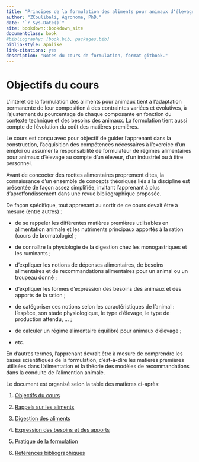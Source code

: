 ```yaml
--- 
title: "Principes de la formulation des aliments pour animaux d'élevage"
author: "ZCoulibali, Agronome, PhD."
date: "`r Sys.Date()`"
site: bookdown::bookdown_site
documentclass: book
#bibliography: [book.bib, packages.bib]
biblio-style: apalike
link-citations: yes
description: "Notes du cours de formulation, format gitbook."
---
```


# Objectifs du cours {#intro}

L’intérêt de la formulation des aliments pour animaux tient à l’adaptation permanente de leur composition à des contraintes variées et évolutives, à l’ajustement du pourcentage de chaque composante en fonction du contexte technique et des besoins des animaux. La formulation tient aussi compte de l'évolution du coût des matières premières.

Le cours est conçu avec pour objectif de guider l’apprenant dans la construction, l’acquisition des compétences nécessaires à l'exercice d'un emploi ou assumer la responsabilité de formulateur de régimes alimentaires pour animaux d’élevage au compte d’un éleveur, d’un industriel ou à titre personnel.

Avant de concocter des recttes alimentaires proprement dites, la connaissance d’un ensemble de concepts théoriques liés à la discipline est présentée de façon assez simplifiée, invitant l’apprenant à plus d’aproffondissement dans une revue bibliographique proposée. 

De façon spécifique, tout apprenant au sortir de ce cours devait être à mesure (entre autres) :

-	de se rappeler les différentes matières premières utilisables en alimentation animale et les nutriments principaux apportés à la ration (cours de bromatologie) ;

-	de connaître la physiologie de la digestion chez les monogastriques et les ruminants ;

-	d’expliquer les notions de dépenses alimentaires, de besoins alimentaires et de recommandations alimentaires pour un animal ou un troupeau donné ;

-	d’expliquer les formes d’expression des besoins des animaux et des apports de la ration ;

-	de catégoriser ces notions selon les caractéristiques de l’animal : l’espèce, son stade physiologique, le type d’élevage, le type de production attendu, … ;

-	de calculer un régime alimentaire équilibré pour animaux d’élevage ;

-	etc.

En d’autres termes, l’apprenant devrait être à mesure de comprendre les bases scientifiques de la formulation, c’est-à-dire les matières premières utilisées dans l’alimentation et la théorie des modèles de recommandations dans la conduite de l’alimention animale.

Le document est organisé selon la table des matières ci-après:

1. [Objectifs du cours](https://rgoals.github.io/formulation/index.html)

2. [Rappels sur les aliments](https://rgoals.github.io/formulation/rappels.html)

3. [Digestion des aliments](https://rgoals.github.io/formulation/digestion.html)

4. [Expression des besoins et des apports](https://rgoals.github.io/formulation/expression.html)

5. [Pratique de la formulation](https://rgoals.github.io/formulation/pratique.html)

6. [Références bibliographiques](https://rgoals.github.io/formulation/references.html)
